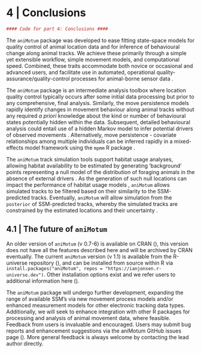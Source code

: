 # 4 | Conclusions

```r
#### Code for part 4: Conclusions ####
```
The `aniMotum` package was developed to ease fitting state-space models for quality control of animal location data and for inference of behavioural change along animal tracks. We achieve these primarily through a simple yet extensible workflow, simple movement models, and computational speed. Combined, these traits accommodate both novice or occasional and advanced users, and facilitate use in automated, operational quality-assurance/quality-control processes for animal-borne sensor data \citep[e.g., the AniBOS network;][]{McMahon:2021}. 

The `aniMotum` package is an intermediate analysis toolbox where location quality control typically occurs after some initial data processing but prior to any comprehensive, final analysis. Similarly, the move persistence models rapidly identify changes in movement behaviour along animal tracks without any required *a priori* knowledge about the kind or number of behavioural states potentially hidden within the data. Subsequent, detailed behavioural analysis could entail use of a hidden Markov model to infer potential drivers of observed movements \citep[e.g., using the 'moveHMM' or 'momentuHMM' R packages;][]{Michelot:2016,McClintock:2018}. Alternatively, move persistence - covariate relationships among multiple individuals can be inferred rapidly in a mixed-effects model framework using the `mpmm` R package \citep[][https://github.com/ianjonsen/mpmm]{Jonsen:2019}. 

The `aniMotum` track simulation tools support habitat usage analyses, allowing habitat availability \citep{Aarts:2012} to be estimated by generating 'background' points representing a null model of the distribution of foraging animals in the absence of external drivers \citep{Raymond:2015}. As the generation of such null locations can impact the performance of habitat usage models \citep{Phillips:2009}, `aniMotum` allows simulated tracks to be filtered based on their similarity to the SSM-predicted tracks. Eventually, `aniMotum` will allow simulation from the `posterior` of SSM-predicted tracks, whereby the simulated tracks are constrained by the estimated locations and their uncertainty \citep[e.g., the 'crawl' R package;][]{Johnson:2008}.

## 4.1 | The future of `aniMotum`
An older version of `aniMotum` (v 0.7-6) is available on CRAN (\url{https://CRAN.R-project.org/package=aniMotum}), this version does not have all the features described here and will be archived by CRAN eventually. The current `aniMotum` version (v 1.1) is available from the R-universe repository (\url{https://ianjonsen.r-universe.dev/ui#package:aniMotum}), and can be installed from source within R via `install.packages("aniMotum", repos = "https://ianjonsen.r-universe.dev")`. Other installation options exist and we refer users to additional information here (\url{https://github.com/ianjonsen/aniMotum}). 

The `aniMotum` package will undergo further development, expanding the range of available SSM's via new movement process models and/or enhanced measurement models for other electronic tracking data types. Additionally, we will seek to enhance integration with other R packages for processing and analysis of animal movement data, where feasible. Feedback from users is invaluable and encouraged. Users may submit bug reports and enhancement suggestions via the aniMotum GitHub issues page (\url{https://github.com/ianjonsen/aniMotum/issues/new/choose}). More general feedback is always welcome by contacting the lead author directly.
